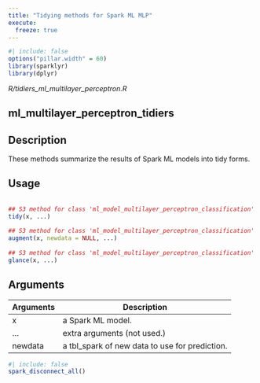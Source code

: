 ```yaml
---
title: "Tidying methods for Spark ML MLP"
execute:
  freeze: true
---
```


```r
#| include: false
options("pillar.width" = 60)
library(sparklyr) 
library(dplyr)
```

*R/tidiers_ml_multilayer_perceptron.R*

## ml_multilayer_perceptron_tidiers

## Description
 These methods summarize the results of Spark ML models into tidy forms. 


## Usage
```r
 
## S3 method for class 'ml_model_multilayer_perceptron_classification'
tidy(x, ...) 
 
## S3 method for class 'ml_model_multilayer_perceptron_classification'
augment(x, newdata = NULL, ...) 
 
## S3 method for class 'ml_model_multilayer_perceptron_classification'
glance(x, ...) 
```

## Arguments
|Arguments|Description|
|---|---|
| x | a Spark ML model. |
| ... | extra arguments (not used.) |
| newdata | a tbl_spark of new data to use for prediction. |








```r
#| include: false
spark_disconnect_all()
```
